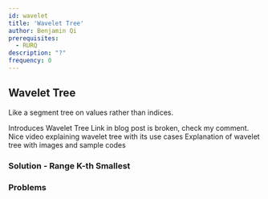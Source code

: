 ```yaml
---
id: wavelet
title: 'Wavelet Tree'
author: Benjamin Qi
prerequisites:
  - RURQ
description: "?"
frequency: 0
---
```


## Wavelet Tree

<FocusProblem problem="waveletSam" />

Like a segment tree on values rather than indices.

<Resources>
	<Resource
		source = "IOI"
		title = "Wavelet Trees for Competitive Programming"
		url = "https://ioinformatics.org/journal/v10_2016_19_37.pdf"
		starred
	>
		Introduces Wavelet Tree
	</Resource>
	<Resource
		source="CF"
		title="Intro to New DS: Wavelet Trees"
		url="52854"
	>
		Link in blog post is broken, check my comment.
	</Resource>
	<Resource
		source="Youtube: Errichto Hard Algorithms"
		title="Wavelet Trees for competitive programming | IOI preparation #3"
		url="https://youtu.be/4aSv9PcecDw"
	>
		Nice video explaining wavelet tree with its use cases
	</Resource>
	<Resource
		source="GFG"
		title="Wavelet Trees | Introduction"
		url="https://www.geeksforgeeks.org/wavelet-trees-introduction/"
	>
		Explanation of wavelet tree with images and sample codes
	</Resource>
</Resources>

### Solution - Range K-th Smallest

<IncompleteSection />

### Problems

<Problems problems="wavelet" />

